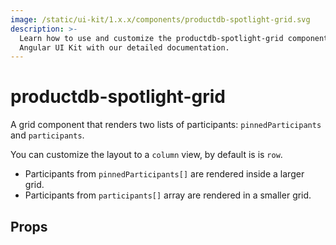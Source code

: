 ```yaml
---
image: /static/ui-kit/1.x.x/components/productdb-spotlight-grid.svg
description: >-
  Learn how to use and customize the productdb-spotlight-grid component in ProductDB's
  Angular UI Kit with our detailed documentation.
---
```


# productdb-spotlight-grid

A grid component that renders two lists of participants: `pinnedParticipants` and `participants`.

You can customize the layout to a `column` view, by default is is `row`.

- Participants from `pinnedParticipants[]` are rendered inside a larger grid.
- Participants from `participants[]` array are rendered in a smaller grid.

## Props

<PropsTable of="productdb-spotlight-grid" />

<head>
  <title>Angular UI Kit productdb-spotlight-grid</title>
</head>
